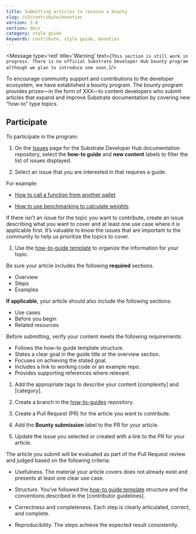 ```yaml
---
title: Submitting articles to receive a bounty
slug: /v3/contribute/bounties
version: 3.0 
section: docs
category: style guide
keywords: contribute, style guide, bounties
---
```


<Message type='red' title='Warning' text={`This section is still work in progress. There is no official Substrate Developer
Hub bounty program although we plan to introduce one soon.`}/>

To encourage community support and contributions to the developer ecosystem, we have established a bounty program. 
The bounty program provides prizes—in the form of XXX—to content developers who submit articles that expand and improve 
Substrate documentation by covering new “how-to” type topics.

## Participate

To participate in the program:

1. On the [Issues](https://github.com/substrate-developer-hub/substrate-docs/issues) page for 
the Substrate Developer Hub documentation repository, select the **how-to guide** and **new content** 
labels to filter the list of issues displayed.

1. Select an issue that you are interested in that requires a guide. 

  For example:

  * [How to call a function from another pallet](https://github.com/substrate-developer-hub/substrate-docs/issues/75)
  
  * [How to use benchmarking to calculate weights](https://github.com/substrate-developer-hub/substrate-docs/issues/88)

  If there isn’t an issue for the topic you want to contribute, create an issue describing what you want to cover and at 
  least one use case where it is applicable first. It’s valuable to know the issues that are important to the community 
  to help us prioritize the topics to cover.

1. Use the [how-to-guide template](https://github.com/substrate-developer-hub/substrate-docs/blob/main/static/assets/contribute-templates/how-to-template.md) to organize the information for your topic.

  Be sure your article includes the following **required** sections.
  
  * Overview
  * Steps
  * Examples
  
  **If applicable**, your article should also include the following sections:
  
  * Use cases
  * Before you begin
  * Related resources
  
  Before submitting, verify your content meets the following requirements:
  
  * Follows the how-to guide template structure.
  * States a clear goal in the guide title or the overview section.
  * Focuses on achieving the stated goal.
  * Includes a link to working code or an example repo.
  * Provides supporting references where relevant.
 
1. Add the appropriate tags to describe your content [complexity] and [category].

1. Create a branch in the [how-to-guides](https://github.com/substrate-developer-hub/substrate-docs/tree/main/v3/how-to-guides) repository.

1. Create a Pull Request (PR) for the article you want to contribute.

1. Add the **Bounty submission** label to the PR for your article.

1. Update the issue you selected or created with a link to the PR for your article.

The article you submit will be evaluated as part of the Pull Request review and judged based on the following criteria:

* Usefulness. The material your article covers does not already exist and presents at least one clear use case.

* Structure. You’ve followed the [how-to guide template](https://github.com/substrate-developer-hub/substrate-docs/blob/main/static/assets/contribute-templates/how-to-template.md) structure and the conventions described in the [contributor guidelines].

* Correctness and completeness. Each step is clearly articulated, correct, and complete.

* Reproducibility. The steps achieve the expected result consistently.
